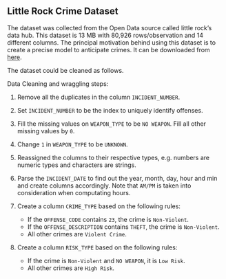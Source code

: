 ## Little Rock Crime Dataset

The dataset was collected from the Open Data source called little rock's data hub. This dataset is 13 MB with 80,926 rows/observation and 14 different columns. The principal motivation behind using this dataset is to create a precise model to anticipate crimes. It can be downloaded from [here](assests/datasets/lrpd.csv). 

The dataset could be cleaned as follows.

Data Cleaning and wraggling steps:

1. Remove all the duplicates in the column `INCIDENT_NUMBER`.
2. Set `INCIDENT_NUMBER` to be the index to uniquely identify offenses.
3. Fill the missing values on `WEAPON_TYPE` to be `NO WEAPON`. Fill all other missing values by `0`.
4. Change `1` in `WEAPON_TYPE` to be `UNKNOWN`.
5. Reassigned the columns to their respective types, e.g. numbers are numeric types and characters are strings. 
6. Parse the `INCIDENT_DATE` to find out the year, month, day, hour and min and create columns accordingly. Note that `AM/PM` is taken into consideration when computating hours.
7. Create a column `CRIME_TYPE` based on the following rules: 

    - If the `OFFENSE_CODE` contains `23`, the crime is `Non-Violent`.
    - If the `OFFENSE_DESCRIPTION` contains `THEFT`, the crime is `Non-Violent`.
    - All other crimes are `Violent Crime`.
8. Create a column `RISK_TYPE` based on the following rules:

    - If the crime is `Non-Violent` and `NO WEAPON`, it is `Low Risk`.
    - All other crimes are `High Risk`.

